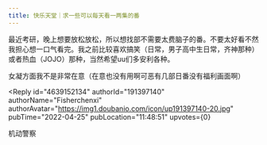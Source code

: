 ```yaml
---
title: 快乐天堂｜求一些可以每天看一两集的番
---
```



<Forum groupName="动画番剧" groupUrl="https://www.douban.com/group/596353/" archivedAt="2025-05-16T16:34:48.670Z">
  <Post
    id="265446053"
    title="快乐天堂｜求一些可以每天看一两集的番"
    url="https://www.douban.com/group/topic/265446053/?_spm_id=MjIyNjcwMjI2"
    pubTime="2022-05-09"
    highlightUserId="191397140"
  >
最近考研，晚上想要放松放松，所以想找部不需要太费脑子的番。不要太好看不然我担心想一口气看完。我之前比较喜欢搞笑（日常，男子高中生日常，齐神那种）或者热血（JOJO）那种，当然希望uu们多安利各种。

女凝方面我不是非常在意（在意也没有用啊可恶有几部日番没有福利画面啊）

<Reply
  id="4639152134"
  authorId="191397140"
  authorName="Fisherchenxi"
  authorAvatar="https://img1.doubanio.com/icon/up191397140-20.jpg"
  pubTime="2022-04-25"
  pubLocation="11:48:51"
  upvotes={0}
>
机动警察
</Reply>
  </Post>
</Forum>
